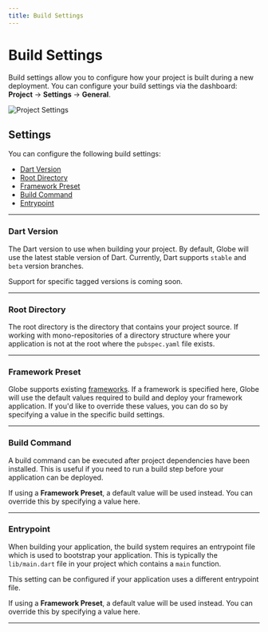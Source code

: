 ```yaml
---
title: Build Settings
---
```


# Build Settings

Build settings allow you to configure how your project is built during a new deployment. You can configure your build settings via the dashboard: **Project** -> **Settings** -> **General**.

![Project Settings](/assets/project-settings.png)

## Settings

You can configure the following build settings:

- [Dart Version](/deployments/build-settings#dart-version)
- [Root Directory](/deployments/build-settings#root-directory)
- [Framework Preset](/deployments/build-settings#framework-preset)
- [Build Command](/deployments/build-settings#build-command)
- [Entrypoint](/deployments/build-settings#entrypoint)

---

### Dart Version

The Dart version to use when building your project. By default, Globe will use the latest stable version of Dart. Currently, Dart supports `stable` and `beta` version branches.

Support for specific tagged versions is coming soon.

---

### Root Directory

The root directory is the directory that contains your project source. If working with mono-repositories of a directory structure where your application is not at the root where the `pubspec.yaml` file exists.

---

### Framework Preset

Globe supports existing [frameworks](/frameworks). If a framework is specified here, Globe will use the default values required to build and deploy your framework application. If you'd like to override these values, you can do so by specifying a value in the specific build settings.

---

### Build Command

A build command can be executed after project dependencies have been installed. This is useful if you need to run a build step before your application can be deployed.

If using a **Framework Preset**, a default value will be used instead. You can override this by specifying a value here.

---

### Entrypoint

When building your application, the build system requires an entrypoint file which is used to bootstrap your application. This is typically the `lib/main.dart` file in your project
which contains a `main` function.

This setting can be configured if your application uses a different entrypoint file.

If using a **Framework Preset**, a default value will be used instead. You can override this by specifying a value here.

---
